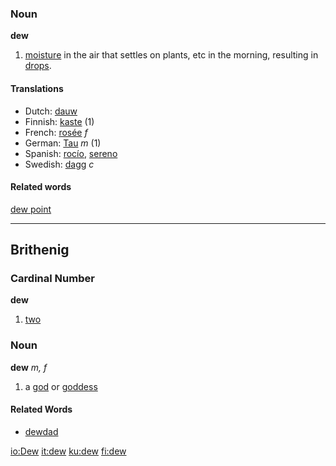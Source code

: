 ===Noun===
'''dew'''

# [[moisture]] in the air that settles on plants, etc in the morning, resulting in [[drop]]s.

====Translations====
*Dutch: [[dauw]]
*Finnish: [[kaste]] (1)
*French: [[rosée]] ''f''
*German: [[Tau#German|Tau]] ''m'' (1)
*Spanish: [[rocío]], [[sereno]]
*Swedish: [[dagg]] ''c''

====Related words====
[[dew point]]
----
==Brithenig==
===Cardinal Number===
'''dew'''

#[[two]]
===Noun===
'''dew''' ''m, f''

#a [[god]] or [[goddess]]
====Related Words====
*[[dewdad]]

[[io:Dew]]
[[it:dew]]
[[ku:dew]]
[[fi:dew]]
